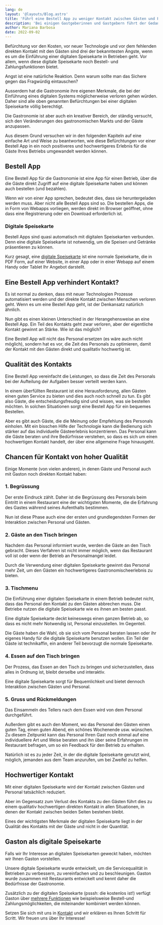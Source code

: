 ```yaml
---
lang: de
layout: '@layouts/Blog.astro'
title: 'Führt eine Bestell App zu weniger Kontakt zwischen Gästen und Personal?'
description: 'Bei einigen Gastgeberinnen und Gastgebern führt der Gedanke an eine digitale Speisekarte mit Bestellfunktion zur Befürchtung, dass Sie den Kontakt zu den Gästen verlieren werden. Ob dies tatsächlich so ist, wollen wir hier auf den Grund gehen.'
author: Mariana Barbosa
date: 2022-09-02
---
```


Befürchtung vor den Kosten, vor neuer Technologie und vor dem fehlenden direkten Kontakt mit den Gästen sind drei der bekanntesten Ängste, wenn es um die Einführung einer digitalen Speisekarte in Betrieben geht. Vor allem, wenn diese digitale Speisekarte noch Bestell- und Zahlungsfunktionen bietet.

Angst ist eine natürliche Reaktion. Denn warum sollte man das Sichere gegen das Fragwürdig eintauschen?

Ausserdem hat die Gastronomie ihre eigenen Merkmale, die bei der Einführung eines digitalen Systems möglicherweise verloren gehen würden. Daher sind alle oben genannten Befürchtungen bei einer digitalen Speisekarte völlig berechtigt.

Die Gastronomie ist aber auch ein kreativer Bereich, der ständig versucht, sich den Veränderungen des gastronomischen Markts und der Gäste anzupassen. 

Aus diesem Grund versuchen wir in den folgenden Kapiteln auf eine einfache Art und Weise zu beantworten, wie diese Befürchtungen vor einer Bestell App in ein noch positiveres und hochwertigeres Erlebnis für die Gäste Ihres Betriebs umgewandelt werden können.

## Bestell App

Eine Bestell App für die Gastronomie ist eine App für einen Betrieb, über die die Gäste direkt Zugriff auf eine digitale Speisekarte haben und können auch bestellen (und bezahlen).

Wenn wir von einer App sprechen, bedeutet dies, dass sie heruntergeladen werden muss. Aber nicht alle Bestell Apps sind so. Die bestellen Apps, die in Form von Webapps vorliegen, werden direkt im Browser geöffnet, ohne dass eine Registrierung oder ein Download erforderlich ist.

### Digitale Speisekarte

Bestell Apps sind quasi automatisch mit digitalen Speisekarten verbunden. Denn eine digitale Speisekarte ist notwendig, um die Speisen und Getränke präsentieren zu können.

Kurz gesagt, eine [digitale Speisekarte](/de/digitale-speisekarte) ist eine normale Speisekarte, die in PDF Form, auf einer Website, in einer App oder in einer Webapp auf einem Handy oder Tablet Ihr Angebot darstellt.

## Eine Bestell App verhindert Kontakt?

Es ist normal zu denken, dass mit neuer Technologien Prozesse automatisiert werden und der direkte Kontakt zwischen Menschen verloren geht. Wenn es um eine Bestell App geht, ist der Denkansatz natürlich ähnlich. 

Nun gibt es einen kleinen Unterschied in der Herangehensweise an eine Bestell App. Ein Teil des Kontakts geht zwar verloren, aber der eigentliche Kontakt gewinnt an Stärke. Wie ist das möglich?

Eine Bestell App will nicht das Personal ersetzen (es wäre auch nicht möglich), sondern hat es vor, die Zeit des Personals zu optimieren, damit der Kontakt mit den Gästen direkt und qualitativ hochwertig ist.

## Qualität des Kontakts

Eine Bestell App vereinfacht die Leistungen, so dass die Zeit des Personals bei der Aufteilung der Aufgaben besser verteilt werden kann.

In einem überfüllten Restaurant ist eine Herausforderung, allen Gästen einen guten Service zu bieten und dies auch noch schnell zu tun. Es gibt also Gäste, die entscheidungsfreudig sind und wissen, was sie bestellen möchten. In solchen Situationen sorgt eine Bestell App für ein bequemes Bestellen.

Aber es gibt auch Gäste, die die Meinung oder Empfehlung des Personals einholen. Mit ein bisschen Hilfe der Technologie kann die Bedienung sich stärker auf das individuelle Gästeerlebnis konzentrieren. Das Personal kann die Gäste beraten und ihre Bedürfnisse verstehen, so dass es sich um einen hochwertigen Kontakt handelt, der über eine allgemeine Frage hinausgeht.

## Chancen für Kontakt von hoher Qualität

Einige Momente (von vielen anderen), in denen Gäste und Personal auch mit Gaston noch direkten Kontakt haben:

### 1. Begrüssung

Der erste Eindruck zählt. Daher ist die Begrüssung des Personals beim Eintritt in einem Restaurant eine der wichtigsten Momente, die die Erfahrung des Gastes während seines Aufenthalts bestimmen. 

Nun ist diese Phase auch eine der ersten und grundlegendsten Formen der Interaktion zwischen Personal und Gästen.

### 2. Gäste an den Tisch bringen

Nachdem das Personal informiert wurde, werden die Gäste an den Tisch gebracht. Dieses Verfahren ist nicht immer möglich, wenn das Restaurant voll ist oder wenn der Betrieb an Personalmangel leidet. 

Durch die Verwendung einer digitalen Speisekarte gewinnt das Personal mehr Zeit, um den Gästen ein hochwertigeres Gastronomischeerlebnis zu bieten.

### 3. Tischmenu

Die Einführung einer digitalen Speisekarte in einem Betrieb bedeutet nicht, dass das Personal den Kontakt zu den Gästen abbrechen muss. Die Betriebe nutzen die digitale Speisekarte wie es ihnen am besten passt.

Eine digitale Speisekarte deckt keineswegs einen ganzen Betrieb ab, so dass es nicht mehr Notwendig ist, Personal einzustellen. Im Gegenteil. 

Die Gäste haben die Wahl, ob sie sich vom Personal beraten lassen oder ihr eigenes Handy für die digitale Speisekarte benutzen wollen. Ein Teil der Gäste ist technikaffin, ein anderer Teil bevorzugt die normale Speisekarte. 

### 4. Essen auf den Tisch bringen

Der Prozess, das Essen an den Tisch zu bringen und sicherzustellen, dass alles in Ordnung ist, bleibt derselbe und interaktiv.

Eine digitale Speisekarte sorgt für Bequemlichkeit und bietet dennoch Interaktion zwischen Gästen und Personal. 

### 5. Gruss und Rückmeldungen

Das Einsammeln des Tellers nach dem Essen wird von dem Personal durchgeführt.

Außerdem gibt es auch den Moment, wo das Personal den Gästen einen guten Tag, einen guten Abend, ein schönes Wochenende usw. wünschen. Zu diesem Zeitpunkt kann das Personal Ihren Gast noch einmal auf eine individuellere Art und Weise beraten und ihn über seine Erfahrungen im Restaurant befragen, um so ein Feedback für den Betrieb zu erhalten.

Natürlich ist es zu jeder Zeit, in der die digitale Speisekarte genutzt wird, möglich, jemanden aus dem Team anzurufen, um bei Zweifel zu helfen.

## Hochwertiger Kontakt

Mit einer digitalen Speisekarte wird der Kontakt zwischen Gästen und Personal tatsächlich reduziert.

Aber im Gegensatz zum Verlust des Kontakts zu den Gästen führt dies zu einem qualitativ hochwertigen direkten Kontakt in allen Situationen, in denen der Kontakt zwischen beiden Seiten bestehen bleibt.

Eines der wichtigsten Merkmale der digitalen Speisekarte liegt in der Qualität des Kontakts mit der Gäste und nicht in der Quantität.

## Gaston als digitale Speisekarte

Falls wir Ihr Interesse an digitalen Speisekarten geweckt haben, möchten wir Ihnen Gaston vorstellen.

Unsere digitale Speisekarte wurde entwickelt, um die Servicequalität in Betrieben zu verbessern, zu vereinfachen und zu beschleunigen. Gaston wurde zusammen mit Restaurants entwickelt und kennt daher die Bedürfnisse der Gastronomie.

Zusätzlich zu der digitalen Speisekarte (psssh: die kostenlos ist!) verfügt Gaston über [mehrere Funktionen](/de/funktionsumfang) wie beispielsweise Bestell-und Zahlungsmöglichkeiten, die miteinander kombiniert werden können.

Setzen Sie sich mit uns in [Kontakt](/de/kontakt) und wir erklären es Ihnen Schritt für Scritt. Wir freuen uns über Ihr Interesse!
